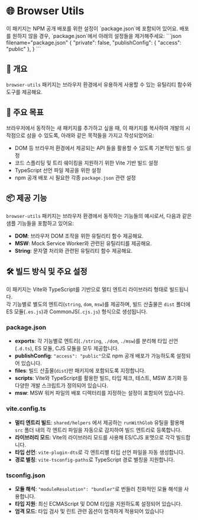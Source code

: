 
# 🌐 Browser Utils

<Callout type="info">
  이 패키지는 NPM 공개 배포를 위한 설정이 `package.json`에 포함되어 있어요.
  배포를 원하지 않을 경우, `package.json`에서 아래의 설정들을 제거해주세요:
  ```json filename="package.json"
  {
    "private": false,
    "publishConfig": {
      "access": "public"
    },
  }
  ```
</Callout>

## 📖 개요

`browser-utils` 패키지는 브라우저 환경에서 유용하게 사용할 수 있는 유틸리티 함수와 도구를 제공해요.

## 🎯 주요 목표

브라우저에서 동작하는 새 패키지를 추가하고 싶을 때, 이 패키지를 복사하여 개발의 시작점으로 삼을 수 있도록,
아래와 같은 목적들을 가지고 작성되었어요:

- DOM 등 브라우저 환경에서 제공되는 API 들을 활용할 수 있도록 기본적인 빌드 설정
- 코드 스플리팅 및 트리 쉐이킹을 지원하기 위한 Vite 기반 빌드 설정
- TypeScript 선언 파일 제공을 위한 설정
- npm 공개 배포 시 필요한 각종 `package.json` 관련 설정

## 📦 제공 기능

`browser-utils` 패키지는 브라우저 환경에서 동작하는 기능들의 예시로서, 다음과 같은 샘플 기능들을 포함하고 있어요:

- <CodeRepositoryLink href="/packages/browser-utils/src/dom">**DOM**</CodeRepositoryLink>: 브라우저 DOM 조작을 위한 유틸리티 함수 제공해요.
- <CodeRepositoryLink href="/packages/browser-utils/src/msw">**MSW**</CodeRepositoryLink>: Mock Service Worker와 관련된 유틸리티를 제공해요.
- <CodeRepositoryLink href="/packages/browser-utils/src/string">**String**</CodeRepositoryLink>: 문자열 처리와 관련된 유틸리티 함수 제공해요.

## 🛠️ 빌드 방식 및 주요 설정

이 패키지는 Vite와 TypeScript를 기반으로 멀티 엔트리 라이브러리 형태로 빌드됩니다.  
각 기능별로 별도의 엔트리(`string`, `dom`, `msw`)를 제공하며, 빌드 산출물은 `dist` 폴더에 ES 모듈(`.es.js`)과 CommonJS(`.cjs.js`) 형식으로 생성됩니다.

### package.json

- **exports**: 각 기능별로 엔트리(`./string`, `./dom`, `./msw`)를 분리해 타입 선언(`.d.ts`), ES 모듈, CJS 모듈을 모두 제공합니다.
- **publishConfig**: `"access": "public"`으로 npm 공개 배포가 가능하도록 설정되어 있습니다.
- **files**: 빌드 산출물(`dist`)만 패키지에 포함되도록 지정합니다.
- **scripts**: Vite와 TypeScript를 활용한 빌드, 타입 체크, 테스트, MSW 초기화 등 다양한 개발 스크립트가 정의되어 있습니다.
- **msw**: MSW 워커 파일의 배포 디렉터리를 지정하는 설정이 포함되어 있습니다.

### vite.config.ts

- **멀티 엔트리 빌드**: `shared/helpers` 에서 제공하는 `runWithGlob` 유틸을 활용해 `src` 폴더 내의 각 엔트리 파일을 자동으로 감지하여 빌드 엔트리로 등록합니다.
- **라이브러리 모드**: Vite의 라이브러리 모드를 사용해 ES/CJS 포맷으로 각각 빌드합니다.
- **타입 선언**: `vite-plugin-dts`로 각 엔트리별 타입 선언 파일을 자동 생성합니다.
- **경로 별칭**: `vite-tsconfig-paths`로 TypeScript 경로 별칭을 지원합니다.

### tsconfig.json

- **모듈 해석**: `"moduleResolution": "bundler"`로 번들러 친화적인 모듈 해석을 사용합니다.
- **타입 지원**: 최신 ECMAScript 및 DOM 타입을 지원하도록 설정되어 있습니다.
- **엄격 모드**: 타입 검사 및 린트 관련 옵션이 엄격하게 적용되어 있습니다
